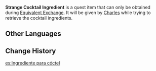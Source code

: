 {{Item Infobox
|id           = 100553
|image        = Item Parcel.png
|type         = Quest Items
|description  = A cocktail ingredient salvaged from a cart. When you hold it in your hand, you can't help but feel that there's something unusual about it.
|source1      = Given during [[Equivalent Exchange]]
}}
'''Strange Cocktail Ingredient''' is a quest item that can only be obtained during [[Equivalent Exchange]]. It will be given by [[Charles]] while trying to retrieve the cocktail ingredients.

==Other Languages==
{{Other Languages
|default_hidden = 1
|en      = Strange Cocktail Ingredient
|zhs     = 奇怪的调酒材料
|zhs_rm  = Qíguài de Tiáojiǔ Cáiliào
|zht     = 奇怪的調酒材料
|zht_rm  = Qíguài de Tiáojiǔ Cáiliào
|ja      = 変わったカクテルの材料
|ja_rm   = Kawatta Kakuteru no Zairyou
|ko      = 이상한 칵테일 재료
|ko_rm   = Isanghan Kakteil Jaeryo
|es      = Ingrediente para cóctel
|fr      = Ingrédient de cocktail étrange
|ru      = Странный ингредиент для коктейля
|th      = วัตถุดิบผสมเหล้าสุดแปลกประหลาด
|th_rm   = 
|vi      = Nguyên liệu pha chế rượu kỳ quái
|de      = Merkwürdige Getränkezutat
|id      = Bahan Koktail yang Aneh
|pt      = Ingrediente de Coquetel Estranho
|tr      = Tuhaf Kokteyl Malzemesi
|it      = Ingrediente per cocktail insolito
}}

==Change History==
{{Change History|1.0}}

[[es:Ingrediente para cóctel]]